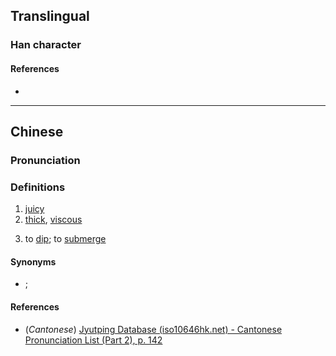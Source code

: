 {{character info}}
==Translingual==

===Han character===
{{Han char|rn=85|rad=水|as=10|sn=13|four=31121|canj=EMRR|ids=⿰氵哥}}

====References====
* {{Han ref|kx=0643.040|dkj=18033|dj=1050.110|hdz=31696.020|uh=6ED2|ud=28370|bh=DE4F|bd=56911}}

----

==Chinese==
{{zh-forms}}

===Pronunciation===
{{zh-pron
|m=gē
|c=go1
|mn=kō
|mc=y
|oc=y
|ma=
|cat=a
}}

===Definitions===
{{zh-hanzi}}

# [[juicy]]
# [[thick]], [[viscous]]
# {{lb|zh|Min Nan}} to [[dip]]; to [[submerge]] {{gloss|in [[sauce]], [[ink]], etc.}}

====Synonyms====
* {{sense|to dip}} {{zh-l|蘸}}; {{q|literary|Hakka|Min Nan}} {{zh-l|搵}}

====References====
* (''Cantonese'') [http://www.iso10646hk.net/jp/document/download.jsp Jyutping Database (iso10646hk.net) - Cantonese Pronunciation List (Part 2), p. 142]
